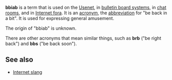 {{wikify}}

{{wrongtitle|title=bbiab}}

'''bbiab''' is a term that is used on the [[Usenet]], in [[bulletin board system]]s, in [[chat room]]s, and in [[Internet forum|Internet fora]].  It is an [[acronym]], the [[abbreviation]] for "be back in a bit".  It is used for expressing general amusement.  

The origin of "bbiab" is unknown.

There are other acronyms that mean similar things, such as '''brb''' ("be right back") and '''bbs''' ("be back soon").

== See also ==
*[[Internet slang]]